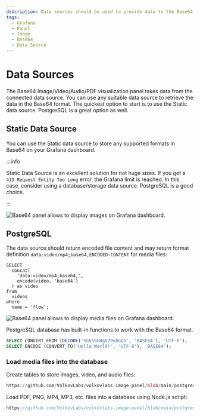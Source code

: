 ```yaml
---
description: Data sources should be used to provide data to the Base64 Image/Video/Audio/PDF Panel.
tags:
  - Grafana
  - Panel
  - Image
  - Base64
  - Data Source
---
```



# Data Sources

The Base64 Image/Video/Audio/PDF visualization panel takes data from the connected data source.
You can use any suitable data source to retrieve the data in the Base64 format. The quickest option to start is to use the Static data source. PostgreSQL is a great option as well.

## Static Data Source

You can use the Static data source to store any supported formats in Base64 on your Grafana dashboard.

:::info

Static Data Source is an excellent solution for not huge sizes. If you get a `413 Request Entity Too Long` error, the Grafana limit is reached. In this case, consider using a database/storage data source. PostgreSQL is a good choice.

:::

<Image
  title="Base64 panel allows to display images on Grafana dashboard."
  src="/img/plugins/volkovlabs-image-panel/panel.png"
/>

## PostgreSQL

The data source should return encoded file content and may return format definition `data:video/mp4;base64,ENCODED-CONTENT` for media files:

```
SELECT
  concat(
    'data:video/mp4;base64,',
    encode(video, 'base64')
  ) as video
from
  videos
where
  name = 'flow';
```

<Image
  title="Base64 panel allows to display media files on Grafana dashboard."
  src="/img/plugins/volkovlabs-image-panel/video-comments.png"
/>

PostgreSQL database has built-in functions to work with the Base64 format.

```sql
SELECT CONVERT_FROM (DECODE('SGVsbG8gV29ybGQh', 'BASE64'), 'UTF-8');
SELECT ENCODE (CONVERT_TO('Hello World!', 'UTF-8'), 'BASE64');
```

### Load media files into the database

Create tables to store images, video, and audio files:

```sql reference
https://github.com/VolkovLabs/volkovlabs-image-panel/blob/main/postgres/data.sql
```

Load PDF, PNG, MP4, MP3, etc. files into a database using Node.js script:

```javascript reference
https://github.com/VolkovLabs/volkovlabs-image-panel/blob/main/postgres/load.ts
```

